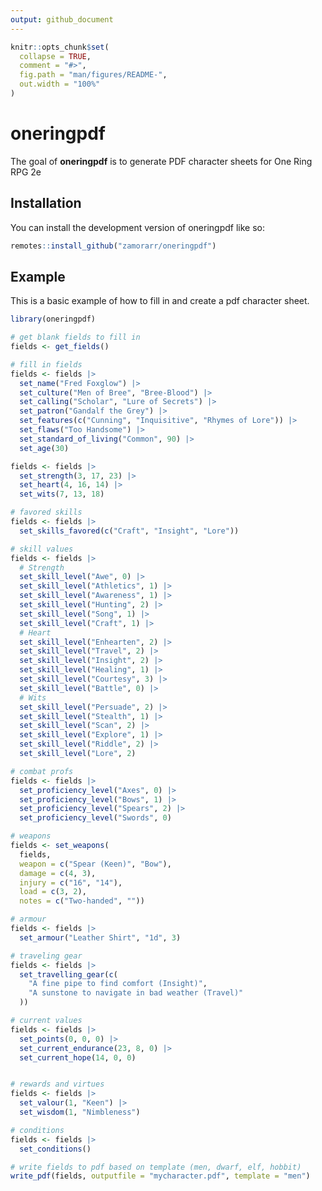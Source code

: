 ```yaml
---
output: github_document
---
```


<!-- README.md is generated from README.Rmd. Please edit that file -->

```r
knitr::opts_chunk$set(
  collapse = TRUE,
  comment = "#>",
  fig.path = "man/figures/README-",
  out.width = "100%"
)
```

# oneringpdf

<!-- badges: start -->
<!-- badges: end -->

The goal of **oneringpdf** is to generate PDF character sheets for One Ring RPG 2e

## Installation

You can install the development version of oneringpdf like so:

```r
remotes::install_github("zamorarr/oneringpdf")
```

## Example

This is a basic example of how to fill in and create a pdf character sheet.

```r
library(oneringpdf)

# get blank fields to fill in
fields <- get_fields()

# fill in fields
fields <- fields |>
  set_name("Fred Foxglow") |>
  set_culture("Men of Bree", "Bree-Blood") |>
  set_calling("Scholar", "Lure of Secrets") |>
  set_patron("Gandalf the Grey") |>
  set_features(c("Cunning", "Inquisitive", "Rhymes of Lore")) |>
  set_flaws("Too Handsome") |> 
  set_standard_of_living("Common", 90) |>
  set_age(30)

fields <- fields |>
  set_strength(3, 17, 23) |>
  set_heart(4, 16, 14) |>
  set_wits(7, 13, 18)

# favored skills
fields <- fields |>
  set_skills_favored(c("Craft", "Insight", "Lore"))

# skill values
fields <- fields |>
  # Strength
  set_skill_level("Awe", 0) |>
  set_skill_level("Athletics", 1) |>
  set_skill_level("Awareness", 1) |>
  set_skill_level("Hunting", 2) |>
  set_skill_level("Song", 1) |>
  set_skill_level("Craft", 1) |>
  # Heart
  set_skill_level("Enhearten", 2) |>
  set_skill_level("Travel", 2) |>
  set_skill_level("Insight", 2) |>
  set_skill_level("Healing", 1) |>
  set_skill_level("Courtesy", 3) |>
  set_skill_level("Battle", 0) |>
  # Wits
  set_skill_level("Persuade", 2) |>
  set_skill_level("Stealth", 1) |>
  set_skill_level("Scan", 2) |>
  set_skill_level("Explore", 1) |>
  set_skill_level("Riddle", 2) |>
  set_skill_level("Lore", 2)

# combat profs
fields <- fields |>
  set_proficiency_level("Axes", 0) |>
  set_proficiency_level("Bows", 1) |>
  set_proficiency_level("Spears", 2) |>
  set_proficiency_level("Swords", 0)

# weapons
fields <- set_weapons(
  fields,
  weapon = c("Spear (Keen)", "Bow"),
  damage = c(4, 3),
  injury = c("16", "14"),
  load = c(3, 2),
  notes = c("Two-handed", ""))

# armour
fields <- fields |>
  set_armour("Leather Shirt", "1d", 3)

# traveling gear
fields <- fields |>
  set_travelling_gear(c(
    "A fine pipe to find comfort (Insight)",
    "A sunstone to navigate in bad weather (Travel)"
  ))

# current values
fields <- fields |>
  set_points(0, 0, 0) |>
  set_current_endurance(23, 8, 0) |>
  set_current_hope(14, 0, 0)


# rewards and virtues
fields <- fields |>
  set_valour(1, "Keen") |>
  set_wisdom(1, "Nimbleness")

# conditions
fields <- fields |>
  set_conditions()
```

```r
# write fields to pdf based on template (men, dwarf, elf, hobbit)
write_pdf(fields, outputfile = "mycharacter.pdf", template = "men")
```
